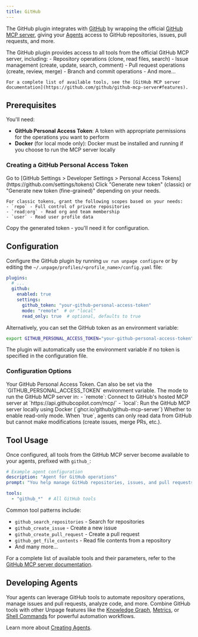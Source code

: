 ```yaml
---
title: GitHub
---
```


The GitHub plugin integrates with [GitHub](https://github.com) by wrapping the official
[GitHub MCP server](https://github.com/github/github-mcp-server), giving your
[Agents](/concepts/agents) access to GitHub repositories, issues, pull requests, and more.

<AccordionGroup>
  <Accordion title="MCP Tools" icon="wrench">
    The GitHub plugin provides access to all tools from the official GitHub MCP server,
    including:
    - Repository operations (clone, read files, search)
    - Issue management (create, update, search, comment)
    - Pull request operations (create, review, merge)
    - Branch and commit operations
    - And more...

    For a complete list of available tools, see the [GitHub MCP server documentation](https://github.com/github/github-mcp-server#features).
  </Accordion>
</AccordionGroup>

## Prerequisites

You'll need:

- **GitHub Personal Access Token**: A token with appropriate permissions for the operations you want to perform
- **Docker** (for local mode only): Docker must be installed and running if you choose to run the MCP server locally

### Creating a GitHub Personal Access Token

<Steps>
  <Step title="Navigate to GitHub Settings">
    Go to [GitHub Settings > Developer Settings > Personal Access Tokens](https://github.com/settings/tokens)
  </Step>
  <Step title="Generate New Token">
    Click "Generate new token" (classic) or "Generate new token (fine-grained)" depending on your needs.

    For classic tokens, grant the following scopes based on your needs:
    - `repo` - Full control of private repositories
    - `read:org` - Read org and team membership
    - `user` - Read user profile data
  </Step>
  <Step title="Save the Token">
    Copy the generated token - you'll need it for configuration.
  </Step>
</Steps>

## Configuration

Configure the GitHub plugin by running `uv run unpage configure` or by editing
the `~/.unpage/profiles/<profile_name>/config.yaml` file:

```yaml
plugins:
  # ...
  github:
    enabled: true
    settings:
      github_token: "your-github-personal-access-token"
      mode: "remote"  # or "local"
      read_only: true  # optional, defaults to true
```

Alternatively, you can set the GitHub token as an environment variable:

```bash
export GITHUB_PERSONAL_ACCESS_TOKEN="your-github-personal-access-token"
```

The plugin will automatically use the environment variable if no token is specified in the configuration file.

### Configuration Options

<ParamField path="github_token" type="string" required>
  Your GitHub Personal Access Token. Can also be set via the `GITHUB_PERSONAL_ACCESS_TOKEN` environment variable.
</ParamField>

<ParamField path="mode" type="string" default="remote">
  The mode to run the GitHub MCP server in:
  - `remote`: Connect to GitHub's hosted MCP server at `https://api.githubcopilot.com/mcp/`
  - `local`: Run the GitHub MCP server locally using Docker (`ghcr.io/github/github-mcp-server`)
</ParamField>

<ParamField path="read_only" type="boolean" default="true">
  Whether to enable read-only mode. When `true`, agents can only read data from GitHub
  but cannot make modifications (create issues, merge PRs, etc.).
</ParamField>

## Tool Usage

Once configured, all tools from the GitHub MCP server become available to your agents,
prefixed with `github_`:

```yaml
# Example agent configuration
description: "Agent for GitHub operations"
prompt: "You help manage GitHub repositories, issues, and pull requests."

tools:
  - "github_*"  # All GitHub tools
```

Common tool patterns include:
- `github_search_repositories` - Search for repositories
- `github_create_issue` - Create a new issue
- `github_create_pull_request` - Create a pull request
- `github_get_file_contents` - Read file contents from a repository
- And many more...

For a complete list of available tools and their parameters, refer to the
[GitHub MCP server documentation](https://github.com/github/github-mcp-server#features).

## Developing Agents

Your agents can leverage GitHub tools to automate repository operations, manage issues
and pull requests, analyze code, and more. Combine GitHub tools with other Unpage
features like the [Knowledge Graph](/concepts/knowledge-graph), [Metrics](/plugins/metrics),
or [Shell Commands](/plugins/shell) for powerful automation workflows.

Learn more about [Creating Agents](/concepts/agents).
